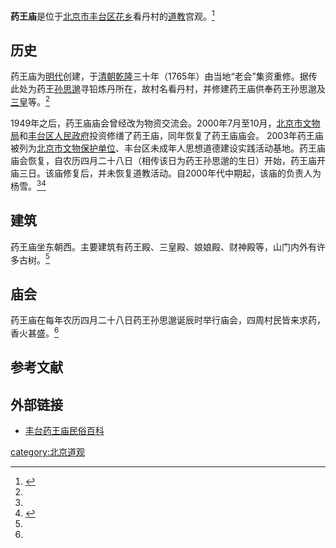 {{Coord|39.8373964|116.2746855|type:landmark_region:CN-11_source:GoogleMaps|display=title}}
{{文物保护单位
| 级别 = 省级
| 省区市 = 北京市
| 图片 = 
| 名称 = 丰台药王庙
| 编号 = 7-19
| 分类 = 古建筑
| 时代 = [[明|明]]至[[清|清]]
| 所在 = [[北京市|北京市]][[丰台区|丰台区]]
| 登录 = 2003年
}}

'''药王庙'''是位于[[北京市|北京市]][[丰台区|丰台区]][[花乡|花乡]]看丹村的[[道教|道教]]宫观。<ref name=zgqw>{{Cite web |url=http://www.chinaqw.com/zgqj/qkjc_hnyhw/201106/08/178767.shtml |title=戴凤春，北京的药王庙，中国侨网，于2012-9-24查阅 |accessdate=2012-09-25 |archive-date=2016-03-13 |archive-url=https://web.archive.org/web/20160313064540/http://www.chinaqw.com/zgqj/qkjc_hnyhw/201106/08/178767.shtml |dead-url=no }}</ref>

==历史==
药王庙为[[明代|明代]]创建，于[[清朝|清朝]][[乾隆|乾隆]]三十年（1765年）由当地“老会”集资重修。据传此处为药王[[孙思邈|孙思邈]]寻铅炼丹所在，故村名看丹村，并修建药王庙供奉药王孙思邈及[[三皇|三皇]]等。<ref name=zgqw/>

1949年之后，药王庙庙会曾经改为物资交流会。2000年7月至10月，[[北京市文物局|北京市文物局]]和[[丰台区人民政府|丰台区人民政府]]投资修缮了药王庙，同年恢复了药王庙庙会。 2003年药王庙被列为[[北京市文物保护单位|北京市文物保护单位]]、丰台区未成年人思想道德建设实践活动基地。药王庙庙会恢复，自农历四月二十八日（相传该日为药王孙思邈的生日）开始，药王庙开庙三日。该庙修复后，并未恢复道教活动。自2000年代中期起，该庙的负责人为杨雪。<ref name=zgqw/><ref>{{Cite web |url=http://www.beijing.gov.cn/zhuanti/rwbj/07whycr/tbtj/t780497.htm |title=预约免费开放的文物保护单位介绍，首都之窗，2007-06-04 |accessdate=2012-09-25 |archive-date=2007-07-15 |archive-url=https://web.archive.org/web/20070715061900/http://www.beijing.gov.cn/zhuanti/rwbj/07whycr/tbtj/t780497.htm |dead-url=no }}</ref>

==建筑==
药王庙坐东朝西。主要建筑有药王殿、三皇殿、娘娘殿、财神殿等，山门内外有许多古树。<ref name=zgqw/>

==庙会==
药王庙在每年农历四月二十八日药王孙思邈诞辰时举行庙会，四周村民皆来求药，香火甚盛。<ref name=zgqw/>

==参考文献==
{{reflist}}

==外部链接==
*[https://web.archive.org/web/20120703172654/http://fengtaiyaowangmiao.baike.com/ 丰台药王庙民俗百科]

{{北京市文物保护单位}}
[[category:北京道观|category:北京道观]]